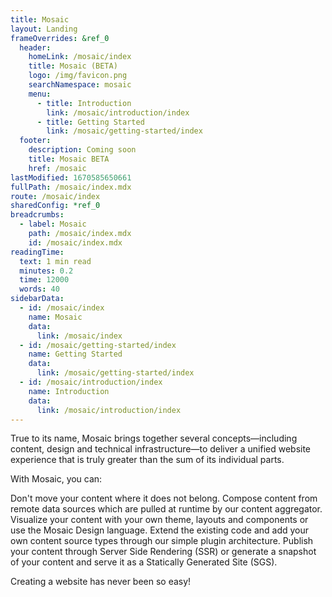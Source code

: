 ```yaml
---
title: Mosaic
layout: Landing
frameOverrides: &ref_0
  header:
    homeLink: /mosaic/index
    title: Mosaic (BETA)
    logo: /img/favicon.png
    searchNamespace: mosaic
    menu:
      - title: Introduction
        link: /mosaic/introduction/index
      - title: Getting Started
        link: /mosaic/getting-started/index
  footer:
    description: Coming soon
    title: Mosaic BETA
    href: /mosaic
lastModified: 1670585650661
fullPath: /mosaic/index.mdx
route: /mosaic/index
sharedConfig: *ref_0
breadcrumbs:
  - label: Mosaic
    path: /mosaic/index.mdx
    id: /mosaic/index.mdx
readingTime:
  text: 1 min read
  minutes: 0.2
  time: 12000
  words: 40
sidebarData:
  - id: /mosaic/index
    name: Mosaic
    data:
      link: /mosaic/index
  - id: /mosaic/getting-started/index
    name: Getting Started
    data:
      link: /mosaic/getting-started/index
  - id: /mosaic/introduction/index
    name: Introduction
    data:
      link: /mosaic/introduction/index
---
```


<Hero
  description="Build powerful documentation sites using our NEW scalable solution, watch this space for more developments"
  eyebrow="Mosaic is currently in BETA"
  image="/img/hero.png"
  title="Mosaic"
  variant="fullWidth"
/>

True to its name, Mosaic brings together several concepts—including content, design and technical infrastructure—to deliver a unified website experience that is truly greater than the sum of its individual parts.

With Mosaic, you can:

<Cards>
  <Card step="01" title="Content Aggregator">
    Don't move your content where it does not belong. Compose content from remote data sources which
    are pulled at runtime by our content aggregator.
  </Card>
  <Card step="02" title="Fully Customisable">
    Visualize your content with your own theme, layouts and components or use the Mosaic Design
    language.
  </Card>
  <Card step="03" title="Easily Extended">
    Extend the existing code and add your own content source types through our simple plugin
    architecture.
  </Card>
  <Card step="04" title="Hybrid Deployment">
    Publish your content through Server Side Rendering (SSR) or generate a snapshot of your content
    and serve it as a Statically Generated Site (SGS).
  </Card>
</Cards>

Creating a website has never been so easy!
